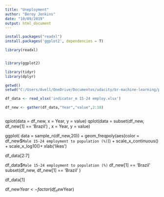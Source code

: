 ```yaml
---
title: "Uneployment"
author: "Beroy Jenkins"
date: "10/09/2019"
output: html_document
---
```

```r
install.packages("readxl")
install.packages('ggplot2', dependencies = T) 
```

```r
library(readxl)


library(ggplot2)

library(tidyr)
library(dplyr)

```


```r
getwd()
setwd("C:/Users/Avell/OneDrive/Documentos/udacity/br-machine-learning/projects/R/indicator_m 15-24 employ/")

df_data <- read_xlsx('indicator_m 15-24 employ.xlsx')
```
```r
df_new <- gather(df_data,"Year","value",2:18)

```

```r

```




qplot(data =  df_new, x =  Year, y = value)
qplot(data =  subset(df_new, df_new[1] == 'Brazil') , x =  Year, y = value)


ggplot( data = sample_n(df_new,20)) +
  geom_freqpoly(aes(color = df_new$`Male 15-24 employment to population (%)`)) + 
  scale_x_continuous() + 
  scale_x_log10()+
  xlab('likes')  
  

  df_data[2:7]
  
  df_data$`Male 15-24 employment to population (%)`
  df_new[1] == 'Brazil'
  subset(df_new, df_new[1] == 'Brazil' )
  
  df_data[1]
 
  df_new$Year <- factor(df_new$Year)